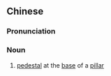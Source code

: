 ==Chinese==
{{zh-forms}}

===Pronunciation===
{{zh-pron
|m=sǎngdūn
|cat=n
}}

===Noun===
{{zh-noun}}

# [[pedestal]] at the [[base]] of a [[pillar]]